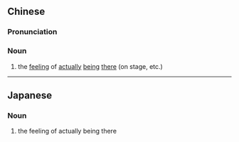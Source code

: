 {{also|临场感}}
==Chinese==
{{zh-forms|s=临场感|type=21}}

===Pronunciation===
{{zh-pron
|m=lín場gǎn
|c=lam4 coeng4 gam2
|cat=n
}}

===Noun===
{{zh-noun}}

# the [[feeling]] of [[actually]] [[being]] [[there]] (on stage, etc.)

----

==Japanese==
{{ja-kanjitab|りん|じょう|かん|yomi=on}}

===Noun===
{{ja-noun|りんじょうかん}}

# the feeling of actually being there
#: {{ja-usex|非常に臨場感のあるプレイ|ひじょう に りんじょうかん の ある プレイ|extremely immersive gameplay}}